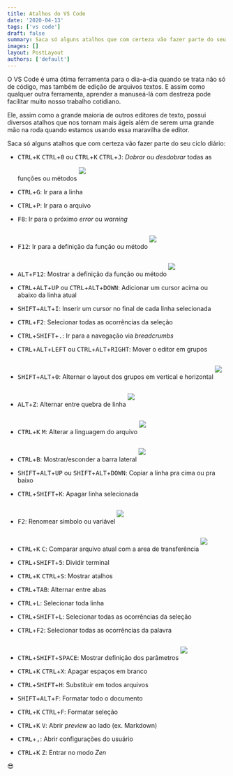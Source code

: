 ```yaml
---
title: Atalhos do VS Code
date: '2020-04-13'
tags: ['vs code']
draft: false
summary: Saca só alguns atalhos que com certeza vão fazer parte do seu ciclo diário de desenvolvimento
images: []
layout: PostLayout
authors: ['default']
---
```


O VS Code é uma ótima ferramenta para o dia-a-dia quando se trata não só de código, mas também de edição de arquivos
textos. E assim como qualquer outra ferramenta, aprender a manuseá-lá com destreza pode facilitar muito nosso trabalho cotidiano.

Ele, assim como a grande maioria de outros editores de texto, possui diversos atalhos que nos tornam mais ágeis além de serem
uma grande mão na roda quando estamos usando essa maravilha de editor.

Saca só alguns atalhos que com certeza vão fazer parte do seu ciclo diário:

-   <kbd>CTRL</kbd>+<kbd>K</kbd> <kbd>CTRL</kbd>+<kbd>0</kbd> ou <kbd>CTRL</kbd>+<kbd>K</kbd> <kbd>CTRL</kbd>+<kbd>J</kbd>:
    _Dobrar_ ou _desdobrar_ todas as funções ou métodos
    <img style='margin: 15px 0;' src='/media/posts/atalhos-vs-code/fold-unfold-all.gif' />

-   <kbd>CTRL</kbd>+<kbd>G</kbd>: Ir para a linha

-   <kbd>CTRL</kbd>+<kbd>P</kbd>: Ir para o arquivo

-   <kbd>F8</kbd>: Ir para o próximo _error_ ou _warning_

-   <kbd>F12</kbd>: Ir para a definição da função ou método
    <img style='margin: 15px 0;' src='/media/posts/atalhos-vs-code/goto-definitions.gif' />

-   <kbd>ALT</kbd>+<kbd>F12</kbd>: Mostrar a definição da função ou método
    <img style='margin: 15px 0;' src='/media/posts/atalhos-vs-code/open-definitions.gif' />

-   <kbd>CTRL</kbd>+<kbd>ALT</kbd>+<kbd>UP</kbd> ou <kbd>CTRL</kbd>+<kbd>ALT</kbd>+<kbd>DOWN</kbd>:
    Adicionar um cursor acima ou abaixo da linha atual

-   <kbd>SHIFT</kbd>+<kbd>ALT</kbd>+<kbd>I</kbd>:
    Inserir um cursor no final de cada linha selecionada

-   <kbd>CTRL</kbd>+<kbd>F2</kbd>:
    Selecionar todas as ocorrências da seleção

-   <kbd>CTRL</kbd>+<kbd>SHIFT</kbd>+<kbd>.</kbd>:
    Ir para a navegação via _breadcrumbs_

-   <kbd>CTRL</kbd>+<kbd>ALT</kbd>+<kbd>LEFT</kbd> ou <kbd>CTRL</kbd>+<kbd>ALT</kbd>+<kbd>RIGHT</kbd>:
    Mover o editor em grupos

-   <kbd>SHIFT</kbd>+<kbd>ALT</kbd>+<kbd>0</kbd>:
    Alternar o layout dos grupos em vertical e horizontal
    <img style='margin: 15px 0;' src='/media/posts/atalhos-vs-code/workspace-groups.gif' />

-   <kbd>ALT</kbd>+<kbd>Z</kbd>:
    Alternar entre quebra de linha
    <img style='margin: 15px 0;' src='/media/posts/atalhos-vs-code/word-wrap.gif' />

-   <kbd>CTRL</kbd>+<kbd>K</kbd> <kbd>M</kbd>:
    Alterar a linguagem do arquivo
    <img style='margin: 15px 0;' src='/media/posts/atalhos-vs-code/file-language.gif' />

-   <kbd>CTRL</kbd>+<kbd>B</kbd>:
    Mostrar/esconder a barra lateral
    <img style='margin: 15px 0;' src='/media/posts/atalhos-vs-code/toggle-sidebar.gif' />

-   <kbd>SHIFT</kbd>+<kbd>ALT</kbd>+<kbd>UP</kbd> ou <kbd>SHIFT</kbd>+<kbd>ALT</kbd>+<kbd>DOWN</kbd>:
    Copiar a linha pra cima ou pra baixo

-   <kbd>CTRL</kbd>+<kbd>SHIFT</kbd>+<kbd>K</kbd>:
    Apagar linha selecionada

-   <kbd>F2</kbd>:
    Renomear simbolo ou variável
    <img style='margin: 15px 0;' src='/media/posts/atalhos-vs-code/rename-variable.gif' />

-   <kbd>CTRL</kbd>+<kbd>K</kbd> <kbd>C</kbd>:
    Comparar arquivo atual com a area de transferência
    <img style='margin: 15px 0;' src='/media/posts/atalhos-vs-code/file-compare-clipboard.gif' />

-   <kbd>CTRL</kbd>+<kbd>SHIFT</kbd>+<kbd>5</kbd>:
    Dividir terminal

-   <kbd>CTRL</kbd>+<kbd>K</kbd> <kbd>CTRL</kbd>+<kbd>S</kbd>:
    Mostrar atalhos

-   <kbd>CTRL</kbd>+<kbd>TAB</kbd>:
    Alternar entre abas

-   <kbd>CTRL</kbd>+<kbd>L</kbd>:
    Selecionar toda linha

-   <kbd>CTRL</kbd>+<kbd>SHIFT</kbd>+<kbd>L</kbd>:
    Selecionar todas as ocorrências da seleção

-   <kbd>CTRL</kbd>+<kbd>F2</kbd>:
    Selecionar todas as ocorrências da palavra

-   <kbd>CTRL</kbd>+<kbd>SHIFT</kbd>+<kbd>SPACE</kbd>:
    Mostrar definição dos parâmetros
    <img style='margin: 15px 0;' src='/media/posts/atalhos-vs-code/parameter-definitions.gif' />

-   <kbd>CTRL</kbd>+<kbd>K</kbd> <kbd>CTRL</kbd>+<kbd>X</kbd>:
    Apagar espaços em branco

-   <kbd>CTRL</kbd>+<kbd>SHIFT</kbd>+<kbd>H</kbd>:
    Substituir em todos arquivos

-   <kbd>SHIFT</kbd>+<kbd>ALT</kbd>+<kbd>F</kbd>:
    Formatar todo o documento

-   <kbd>CTRL</kbd>+<kbd>K</kbd> <kbd>CTRL</kbd>+<kbd>F</kbd>:
    Formatar seleção

-   <kbd>CTRL</kbd>+<kbd>K</kbd> <kbd>V</kbd>:
    Abrir _preview_ ao lado (ex. Markdown)

-   <kbd>CTRL</kbd>+<kbd>,</kbd>:
    Abrir configurações do usuário

-   <kbd>CTRL</kbd>+<kbd>K</kbd> <kbd>Z</kbd>:
    Entrar no modo _Zen_

😎

